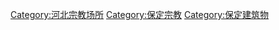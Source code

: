 [[Category:河北宗教场所|Category:河北宗教场所]]
[[Category:保定宗教|Category:保定宗教]]
[[Category:保定建筑物|Category:保定建筑物]]